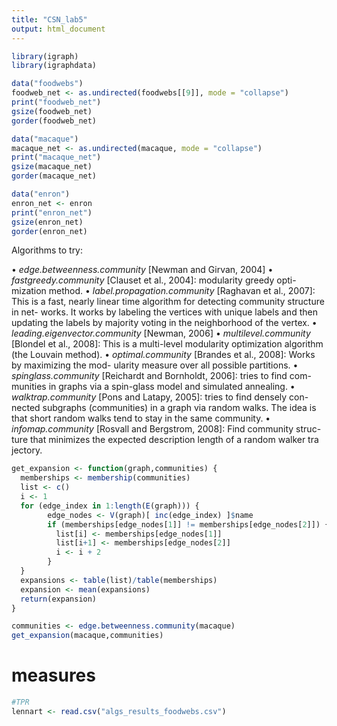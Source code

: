 ```yaml
---
title: "CSN_lab5"
output: html_document
---
```


```r
library(igraph)
library(igraphdata)

data("foodwebs")
foodweb_net <- as.undirected(foodwebs[[9]], mode = "collapse")
print("foodweb_net")
gsize(foodweb_net)
gorder(foodweb_net)

data("macaque")
macaque_net <- as.undirected(macaque, mode = "collapse")
print("macaque_net")
gsize(macaque_net)
gorder(macaque_net)

data("enron")
enron_net <- enron
print("enron_net")
gsize(enron_net)
gorder(enron_net)
```


Algorithms to try:

• *edge.betweenness.community* [Newman and Girvan, 2004]
• *fastgreedy.community* [Clauset et al., 2004]: modularity greedy opti-
mization method.
• *label.propagation.community* [Raghavan et al., 2007]: This is a fast, nearly linear time algorithm for detecting community structure in net- works. It works by labeling the vertices with unique labels and then updating the labels by majority voting in the neighborhood of the vertex.
• *leading.eigenvector.community* [Newman, 2006]
• *multilevel.community* [Blondel et al., 2008]: This is a multi-level modularity optimization algorithm (the Louvain method).
• *optimal.community* [Brandes et al., 2008]: Works by maximizing the mod- ularity measure over all possible partitions.
• *spinglass.community* [Reichardt and Bornholdt, 2006]: tries to find com- munities in graphs via a spin-glass model and simulated annealing.
• *walktrap.community* [Pons and Latapy, 2005]: tries to find densely con- nected subgraphs (communities) in a graph via random walks. The idea is that short random walks tend to stay in the same community.
• *infomap.community* [Rosvall and Bergstrom, 2008]: Find community struc- ture that minimizes the expected description length of a random walker tra jectory.


```r

get_expansion <- function(graph,communities) {
  memberships <- membership(communities)
  list <- c()
  i <- 1
  for (edge_index in 1:length(E(graph))) {
        edge_nodes <- V(graph)[ inc(edge_index) ]$name
        if (memberships[edge_nodes[1]] != memberships[edge_nodes[2]]) {
          list[i] <- memberships[edge_nodes[1]]
          list[i+1] <- memberships[edge_nodes[2]]
          i <- i + 2
        }
  }
  expansions <- table(list)/table(memberships)
  expansion <- mean(expansions)
  return(expansion)
}

communities <- edge.betweenness.community(macaque)
get_expansion(macaque,communities)

```


# measures

```r
#TPR
lennart <- read.csv("algs_results_foodwebs.csv")
```





```r

```




